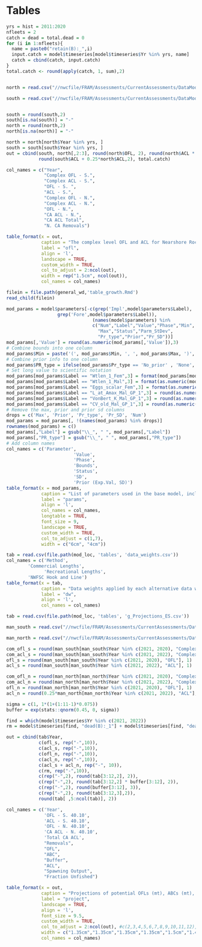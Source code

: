 \clearpage
# Tables

<!-- ======================================================= -->
<!-- ***************    Catches      *********************** --> 
<!-- ======================================================= -->

\include{tex_tables/Catches_All_Years.tex}

\newpage


```r
yrs = hist = 2011:2020
nfleets = 2
catch = dead = total.dead = 0
for (i in 1:nfleets){
  name = paste0("retain(B):_",i)
  input.catch = model$timeseries[model$timeseries$Yr %in% yrs, name]
  catch = cbind(catch, input.catch)
}
total.catch <- round(apply(catch, 1, sum),2)


north = read.csv("//nwcfile/FRAM/Assessments/CurrentAssessments/DataModerate_2021/copper_rockfish/management/copper_north.csv")

south = read.csv("//nwcfile/FRAM/Assessments/CurrentAssessments/DataModerate_2021/copper_rockfish/management/copper_south.csv")


south = round(south,2)
south[is.na(south)] = "-"
north = round(north,2)
north[is.na(north)] = "-"

north = north[north$Year %in% yrs, ]
south = south[south$Year %in% yrs, ]
out = cbind(south, north[,2:3], round(north$OFL, 2), round(north$ACL * 0.25, 2), 
            round(south$ACL + 0.25*north$ACL,2), total.catch)

col_names = c("Year", 
              "Complex OFL - S.",
              "Complex ACL - S.",
              "OFL - S. ", 
              "ACL - S.", 
              "Complex OFL - N.",
              "Complex ACL - N.",              
              "OFL - N.",  
              "CA ACL - N.", 
              "CA ACL Total", 
              "N. CA Removals")

table_format(x = out,
             caption = "The complex level OFL and ACL for Nearshore Rockfish north and south of 40.10 Latitude N., the copper rockfish OFL and ACL contributions, the total ACL allocated to California, and the total removals from south of Point Conception.",
             label = "ofl",
             align = 'l',
             landscape = TRUE,
             custom_width = TRUE,
             col_to_adjust = 2:ncol(out), 
             width = rep("1.5cm", ncol(out)),
             col_names = col_names)
```


<!-- ======================================================= -->
<!-- *************** Management Reg.   ********************* --> 
<!-- ======================================================= -->


<!-- ======================================================= -->
<!-- *************** Com. Catch Ratio  ********************* --> 
<!-- ======================================================= -->

\include{tex_tables/historical_landings_tables_2020_revised_Avila_1953.tex}

\newpage

<!-- ======================================================= -->
<!-- ***************       Data      *********************** --> 
<!-- ======================================================= -->

\include{tex_tables/CA_S_Samples.tex}

\newpage


\include{tex_tables/s_ca_rec_len_samples_may2021.tex}

\newpage

\include{tex_tables/sca_hkl_length_SampleSize.tex}

\newpage

\include{tex_tables/hkl_index.tex}

\newpage

\include{tex_tables/south_length_SampleSize.tex}

\newpage


<!-- ======================================================= -->
<!-- ***************    Biology      *********************** --> 
<!-- ======================================================= -->

```r
filein = file.path(general_wd,'table_growth.Rmd')
read_child(filein)
```
\newpage

<!-- ======================================================= -->
<!-- ***********   Model Parameters     ******************** --> 
<!-- ======================================================= -->


```r
mod_params = model$parameters[-c(grep('Impl',model$parameters$Label),
                   grep('Fore',model$parameters$Label)),
                                (names(model$parameters) %in%
                                c("Num","Label","Value","Phase","Min",
                                  "Max","Status","Parm_StDev",
                                  "Pr_type","Prior","Pr_SD"))] 
mod_params[,'Value'] = round(as.numeric(mod_params[,'Value']),3)                                 
# Combine bounds into one column
mod_params$Min = paste('(', mod_params$Min, ', ', mod_params$Max, ')', sep='')
# Combine prior info to one column
mod_params$PR_type = ifelse(mod_params$Pr_type == 'No_prior' , 'None', paste(mod_params$Pr_type,' (', mod_params$Prior,  ', ', mod_params$Pr_SD, ')', sep = ''))
# Set long value to scientific notation
mod_params[mod_params$Label == "Wtlen_1_Fem",3] = format(mod_params[mod_params$Label == "Wtlen_1_Fem",3], scientific = TRUE)
mod_params[mod_params$Label == "Wtlen_1_Mal",3] = format(as.numeric(mod_params[mod_params$Label == "Wtlen_1_Mal",3]), scientific = TRUE)
mod_params[mod_params$Label == "Eggs_scalar_Fem",3] = format(as.numeric(mod_params[mod_params$Label == "Eggs_scalar_Fem",3]), scientific = TRUE)
mod_params[mod_params$Label == "L_at_Amax_Mal_GP_1",3] = round(as.numeric(mod_params[mod_params$Label == "L_at_Amax_Mal_GP_1",3]), 4)
mod_params[mod_params$Label == "VonBert_K_Mal_GP_1",3] = round(as.numeric(mod_params[mod_params$Label == "VonBert_K_Mal_GP_1",3]), 3)
mod_params[mod_params$Label == "CV_old_Mal_GP_1",3] = round(as.numeric(mod_params[mod_params$Label == "CV_old_Mal_GP_1",3]), 3)
# Remove the max, prior and prior sd columns
drops = c('Max', 'Prior', 'Pr_type', 'Pr_SD', 'Num')
mod_params = mod_params[, !(names(mod_params) %in% drops)]
rownames(mod_params) = c()
mod_params[,"Label"] = gsub("\\_", " ", mod_params[,"Label"])
mod_params[,"PR_type"] = gsub("\\_", " ", mod_params[,"PR_type"])
# Add column names
col_names = c('Parameter',
                         'Value',
                         'Phase',
                         'Bounds',
                         'Status',
                         'SD',
                         'Prior (Exp.Val, SD)')
table_format(x = mod_params,
             caption = "List of parameters used in the base model, including estimated values and standard deviations (SD), bounds (minimum and maximum), estimation phase (negative values not estimated), status (indicates if parameters are near bounds), and prior type information (mean and SD).",
             label = "params",
             align = 'l',
             col_names = col_names,
             longtable = TRUE,
             font_size = 9,
             landscape = TRUE,
             custom_width = TRUE,
             col_to_adjust = c(1,7), 
             width = c("6cm", "4cm"))                         
```

<!-- ======================================================= -->
<!-- ***********    Like Contributions  ******************** --> 
<!-- ======================================================= -->

\include{tex_tables/likelihoods.tex}


<!-- ======================================================= -->
<!-- ***********       Time Series      ******************** --> 
<!-- ======================================================= -->

\include{tex_tables/TimeSeries.tex}

\newpage

<!-- ======================================================= -->
<!-- ****************     Sensitivities      *************** --> 
<!-- ======================================================= -->


\newpage

```r
tab = read.csv(file.path(mod_loc, 'tables', 'data_weights.csv'))
col_names = c('Method',
        'Commercial Lengths',
              'Recreational Lengths',
        'NWFSC Hook and Line')
table_format(x = tab,
             caption = "Data weights applied by each alternative data weighting methods.",
             label = "dw",
             align = 'l',
             col_names = col_names)
```

\newpage


\include{tex_tables/sensitivities_1_final.tex}

\newpage

\include{tex_tables/sensitivities_2_final.tex}

\newpage


<!-- ======================================================= -->
<!-- ********  Reference Points & Management *************** --> 
<!-- ======================================================= -->

\include{tex_tables/e_ReferencePoints_ES.tex}

\newpage


```r
tab = read.csv(file.path(mod_loc, 'tables', 'g_Projections_ES.csv'))

man_south = read.csv("//nwcfile/FRAM/Assessments/CurrentAssessments/DataModerate_2021/copper_rockfish/management/copper_south.csv")

man_north = read.csv("//nwcfile/FRAM/Assessments/CurrentAssessments/DataModerate_2021/copper_rockfish/management/copper_north.csv")

com_ofl_s = round(man_south[man_south$Year %in% c(2021, 2020), "Complex.OFL"], 1) 
com_acl_s = round(man_south[man_south$Year %in% c(2021, 2022), "Complex.ACL"], 1)
ofl_s = round(man_south[man_south$Year %in% c(2021, 2020), "OFL"], 1) 
acl_s = round(man_south[man_south$Year %in% c(2021, 2022), "ACL"], 1)

com_ofl_n = round(man_north[man_north$Year %in% c(2021, 2020), "Complex.OFL"], 1) 
com_acl_n = round(man_north[man_north$Year %in% c(2021, 2022), "Complex.ACL"], 1)
ofl_n = round(man_north[man_north$Year %in% c(2021, 2020), "OFL"], 1) 
acl_n = round(0.25*man_north[man_north$Year %in% c(2021, 2022), "ACL"], 1)

sigma = c(1, 1*(1+(1:11-1)*0.075))
buffer = exp(stats::qnorm(0.45, 0, sigma))

find = which(model$timeseries$Yr %in% c(2021, 2022))
rm = model$timeseries[find, "dead(B):_1"] + model$timeseries[find, "dead(B):_2"]

out = cbind(tab$Year,
            c(ofl_s, rep("-",10)),
            c(acl_s, rep("-",10)),
            c(ofl_n, rep("-",10)),
            c(acl_n, rep("-",10)),
            c(acl_s + acl_n, rep("-", 10)),
            c(rm, rep("-",10)),
            c(rep("-",2), round(tab[3:12,2], 2)),
            c(rep("-",2), round(tab[3:12,2] * buffer[3:12], 2)),
            c(rep("-",2), round(buffer[3:12], 3)),
            c(rep("-",2), round(tab[3:12,3],2)),
            round(tab[ ,5:ncol(tab)], 2))

col_names = c('Year',
              'OFL - S. 40.10',
              'ACL - S. 40.10',
              'OFL - N. 40.10',
              'CA ACL - N. 40.10',
              'Total CA ACL',
              "Removals",
              "OFL",
              "ABC",
              "Buffer", 
              "ACL", 
              "Spawning Output",
              "Fraction Unfished")

table_format(x = out,
             caption = "Projections of potential OFLs (mt), ABCs (mt), the assumed removals based on 2021 and 2022 adopted ACL values, estimated spawning output, and fraction unfished. The OFLs and ACLs reflect adopted species-specific contribution for copper rockfish by area. The California (CA) ACL is the sum of the species-specific ACL for south of 40.10 N. Lat. and the percent of the species-specific ACL for north of 40.10 N. Lat. allocated to California.",
             label = "project",
             landscape = TRUE,
             align = 'l',
             font_size = 9.5,             
             custom_width = TRUE,
             col_to_adjust = 2:ncol(out), #c(2,3,4,5,6,7,8,9,10,11,12), 
             width = c("1.35cm","1.35cm","1.35cm","1.35cm","1.5cm","1.4cm","1.3cm","1.4cm","1.5cm","1.4cm"),
             col_names = col_names)

```

\clearpage

\input{tex_tables/decision_table.tex}

\clearpage

\newpage